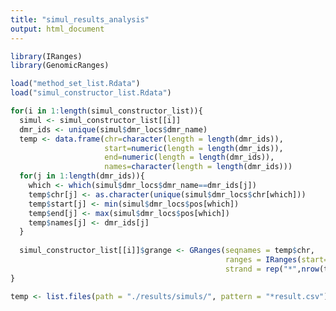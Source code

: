 ```yaml
---
title: "simul_results_analysis"
output: html_document
---
```


```r
library(IRanges)
library(GenomicRanges)
```

```r
load("method_set_list.Rdata")
load("simul_constructor_list.Rdata")
```

```r
for(i in 1:length(simul_constructor_list)){
  simul <- simul_constructor_list[[i]]
  dmr_ids <- unique(simul$dmr_locs$dmr_name)
  temp <- data.frame(chr=character(length = length(dmr_ids)),
                     start=numeric(length = length(dmr_ids)),
                     end=numeric(length = length(dmr_ids)),
                     names=character(length = length(dmr_ids)))
  for(j in 1:length(dmr_ids)){
    which <- which(simul$dmr_locs$dmr_name==dmr_ids[j])
    temp$chr[j] <- as.character(unique(simul$dmr_locs$chr[which]))
    temp$start[j] <- min(simul$dmr_locs$pos[which])
    temp$end[j] <- max(simul$dmr_locs$pos[which])
    temp$names[j] <- dmr_ids[j]
  }
  
  simul_constructor_list[[i]]$grange <- GRanges(seqnames = temp$chr,
                                                ranges = IRanges(start=temp$start, end=temp$end, names=temp$names),
                                                strand = rep("*",nrow(temp)))
}

```

```r
temp <- list.files(path = "./results/simuls/", pattern = "*result.csv")

```

```r

```

```r

```

```r

```


